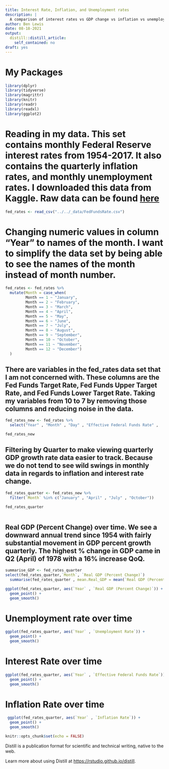 ```yaml
---
title: Interest Rate, Inflation, and Unemployment rates
description: |
  A comparison of interest rates vs GDP change vs inflation vs unemployment rates in the US from 1954 - 2017
author: Ben Lewis
date: 08-18-2021
output:
  distill::distill_article:
    self_contained: no
draft: yes
---
```


# My Packages

```r
library(dplyr)
library(tidyverse)
library(magrittr)
library(knitr)
library(readr)
library(readxl)
library(ggplot2)
```

# Reading in my data. This set contains monthly Federal Reserve interest rates from 1954-2017. It also contains the quarterly inflation rates, and monthly unemployment rates. I downloaded this data from Kaggle. Raw data can be found [here](https://www.kaggle.com/federalreserve/interest-rates)

```r
fed_rates <- read_csv("../../_data/FedFundsRate.csv")
```

# Changing numeric values in column "Year" to names of the month. I want to simplify the data set by being able to see the names of the month instead of month number. 

```r
fed_rates <- fed_rates %>%
  mutate(Month = case_when(
         Month == 1 ~ "January",
         Month == 2 ~ "February",
         Month == 3 ~ "March",
         Month == 4 ~ "April",
         Month == 5 ~ "May",
         Month == 6 ~ "June",
         Month == 7 ~ "July",
         Month == 8 ~ "August", 
         Month == 9 ~ "September",
         Month == 10 ~ "October",
         Month == 11 ~ "November",
         Month == 12 ~ "December")
  )
```

## There are variables in the fed_rates data set that I am not concerned with. These columns are the Fed Funds Target Rate, Fed Funds Upper Target Rate, and Fed Funds Lower Target Rate. Taking my variables from 10 to 7 by removing those columns and reducing noise in the data.

```r
fed_rates_new <- fed_rates %>%
  select("Year" , "Month" ,	"Day" , "Effective Federal Funds Rate" ,	"Real GDP (Percent Change)",	"Unemployment Rate" ,	"Inflation Rate")

fed_rates_new
```

## Filtering by Quarter to make viewing quarterly GDP growth rate data easier to track. Because we do not tend to see wild swings in monthly data in regards to inflation and interest rate change. 

```r
fed_rates_quarter <- fed_rates_new %>%
  filter(`Month` %in% c("January" , "April" , "July" , "October"))

fed_rates_quarter
  
```

## Real GDP (Percent Change) over time. We see a  downward annual trend since 1954 with fairly substantial movement in GDP percent growth quarterly. The highest % change in GDP came in Q2 (April) of 1978 with a 16% increase QoQ. 

```r
summarise_GDP <- fed_rates_quarter 
select(fed_rates_quarter,`Month`, `Real GDP (Percent Change)`)
  summarise(fed_rates_quarter , mean.Real_GDP = mean(`Real GDP (Percent Change)` , na.rm = TRUE) , max.Real_GDP = max(`Real GDP (Percent Change)` , na.rm = TRUE) , min.Real_GDP = min(`Real GDP (Percent Change)` , na.rm = TRUE) , sd.Real_GDP = sd(`Real GDP (Percent Change)` , na.rm = TRUE) , IQR.Real_GDP = IQR(`Real GDP (Percent Change)` , na.rm = TRUE))
```

```r
ggplot(fed_rates_quarter, aes(`Year` , `Real GDP (Percent Change)`)) + 
  geom_point() + 
  geom_smooth()
```




# Unemployment rate over time  

```r
ggplot(fed_rates_quarter, aes(`Year` , `Unemployment Rate`)) + 
  geom_point() + 
  geom_smooth() 

```

# Interest Rate over time

```r
ggplot(fed_rates_quarter, aes(`Year` , `Effective Federal Funds Rate`)) + 
  geom_point() + 
  geom_smooth()
```

# Inflation Rate over time

```r
 ggplot(fed_rates_quarter, aes(`Year` , `Inflation Rate`)) + 
  geom_point() + 
  geom_smooth()
```





```r
knitr::opts_chunk$set(echo = FALSE)
```

Distill is a publication format for scientific and technical writing, native to the web.

Learn more about using Distill at <https://rstudio.github.io/distill>.


